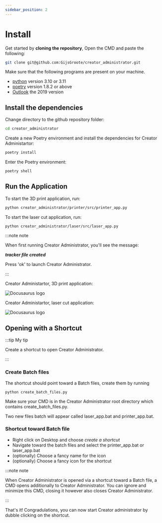 ```yaml
---
sidebar_position: 2
---
```


# Install


Get started by **cloning the repository**, Open the CMD and paste the following:

```bash
git clone git@github.com:GijsGroote/creator_administrator.git
```

Make sure that the following programs are present on your machine.

- [python](https://www.python.org/downloads/) version 3.10 or 3.11
- [poetry](https://python-poetry.org/docs/) version 1.8.2 or above
- [Outlook](https://microsoft-outlook.en.softonic.com/?ex=RAMP-1768.2) the 2019 version


## Install the dependencies

Change directory to the github repository folder:

```bash
cd creator_administrator
```

Create a new Poetry environment and install the dependencies for Creator Administartor:

```bash
poetry install
```

Enter the Poetry environment:

```bash
poetry shell
```

## Run the Application

To start the 3D print application, run:
```bash
python creator_administrator/printer/src/printer_app.py 
```

To start the laser cut application, run:
```bash
python creator_administrator/laser/src/laser_app.py 
```

:::note note 

When first running Creator Administrator, you'll see the message:

___tracker file created___

Press 'ok' to launch Creator Administrator.

:::

Creator Administartor, 3D print application:

![Docusaurus logo](/img/printer_app.png)

Creator Administartor, laser cut application:

![Docusaurus logo](/img/laser_app.png)


## Opening with a Shortcut 
:::tip My tip

Create a shortcut to open Creator Administrator.

:::

### Create Batch files
The shortcut should point toward a Batch files, create them by running
```
python create_batch_files.py
```

Make sure your CMD is in the Creator Administrator root directory which contains create_batch_files.py.

Two new files batch will appear called laser_app.bat and printer_app.bat.

### Shortcut toward Batch file

- Right click on Desktop and choose *create a shortcut*
- Navigate toward the batch files and select the printer_app.bat or laser_app.bat
- (optionally) Choose a fancy name for the icon
- (optionally) Choose a fancy icon for the shortcut

:::note note

When Creator Administrator is opened via a shortcut toward a Batch file, a CMD opens additionally to Creator Administrator. You can ignore and minimize this CMD, closing it however also closes Creator Administrator.

:::

That's it! Congradulations, you can now start Creator administrator by dubble clicking on the shortcut.


